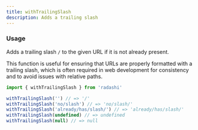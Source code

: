 ```yaml
---
title: withTrailingSlash
description: Adds a trailing slash
---
```


### Usage

Adds a trailing slash `/` to the given URL if it is not already present.

This function is useful for ensuring that URLs are properly formatted
with a trailing slash, which is often required in web development for
consistency and to avoid issues with relative paths.

```ts
import { withTrailingSlash } from 'radashi'

withTrailingSlash('') // => '/'
withTrailingSlash('no/slash') // => 'no/slash/'
withTrailingSlash('already/has/slash/') // => 'already/has/slash/'
withTrailingSlash(undefined) // => undefined
withTrailingSlash(null) // => null
```
